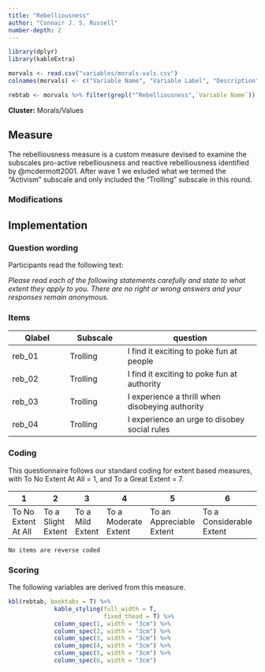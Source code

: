 ```yaml
---
title: "Rebelliousness"
author: "Connair J. S. Russell"
number-depth: 2
---
```


```r

library(dplyr)
library(kableExtra)

morvals <- read.csv("variables/morals-vals.csv")
colnames(morvals) <- c("Variable Name", "Variable Label", "Description", "Variable Type", "Source (Section)", "Definition")

rebtab <- morvals %>% filter(grepl("^Rebelliousness",`Variable Name`))

```

**Cluster:** Morals/Values

## Measure

The rebelliousness measure is a custom measure devised to examine the subscales pro-active rebelliousness and reactive rebelliousness identified by @mcdermott2001. After wave 1 we exluded what we termed the "Activism" subscale and only included the "Trolling" subscale in this round.

### Modifications {.unnumbered}

## Implementation

### Question wording {.unnumbered}

Participants read the following text:

*Please read each of the following statements carefully and state to what extent they apply to you. There are no right or wrong answers and your responses remain anonymous.*

### Items {.unnumbered}

| Qlabel | **Subscale** | question                                                              |
|-----------------|-----------------|---------------------------------------|
| reb_01 | Trolling     | I find it exciting to poke fun at people                              |
| reb_02 | Trolling     | I find it exciting to poke fun at authority                           |
| reb_03 | Trolling     | I experience a thrill when disobeying authority                       |
| reb_04 | Trolling     | I experience an urge to disobey social rules                          |

### Coding {.unnumbered}

This questionnaire follows our standard coding for extent based measures, with To No Extent At All = 1, and To a Great Extent = 7.

| **1**               | **2**              | **3**            | **4**                | **5**                    | **6**                    | **7**             |
|-----------|-----------|-----------|-----------|-----------|-----------|-----------|
| To No Extent At All | To a Slight Extent | To a Mild Extent | To a Moderate Extent | To an Appreciable Extent | To a Considerable Extent | To a Great Extent |

`No items are reverse coded`

### Scoring

The following variables are derived from this measure.

```r
kbl(rebtab, booktabs = T) %>%
             kable_styling(full_width = T,
                           fixed_thead = T) %>%
             column_spec(1, width = "3cm") %>%
             column_spec(2, width = "3cm") %>%
             column_spec(3, width = "3cm") %>%
             column_spec(4, width = "3cm") %>%
             column_spec(5, width = "3cm") %>%
             column_spec(6, width = "3cm") 
```

